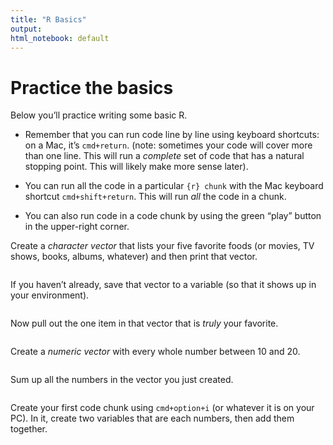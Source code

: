 ```yaml
---
title: "R Basics"
output: 
html_notebook: default
---
```


# Practice the basics

Below you'll practice writing some basic R.

-   Remember that you can run code line by line using keyboard shortcuts: on a Mac, it's `cmd+return`. (note: sometimes your code will cover more than one line. This will run a *complete* set of code that has a natural stopping point. This will likely make more sense later).

-   You can run all the code in a particular `{r} chunk` with the Mac keyboard shortcut `cmd+shift+return`. This will run *all* the code in a chunk.

-   You can also run code in a code chunk by using the green "play" button in the upper-right corner.

Create a *character vector* that lists your five favorite foods (or movies, TV shows, books, albums, whatever) and then print that vector.

```r

```

If you haven't already, save that vector to a variable (so that it shows up in your environment).

```r

```

Now pull out the one item in that vector that is *truly* your favorite.

```r

```

Create a *numeric vector* with every whole number between 10 and 20.

```r

```

Sum up all the numbers in the vector you just created.

```r

```

Create your first code chunk using `cmd+option+i` (or whatever it is on your PC). In it, create two variables that are each numbers, then add them together.
